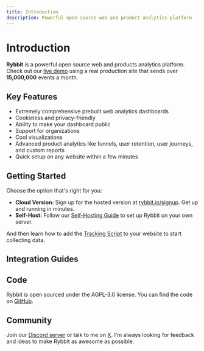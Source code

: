```yaml
---
title: Introduction
description: Powerful open source web and product analytics platform
---
```


# Introduction

**Rybbit** is a powerful open source web and products analytics platform. Check out our [live demo](https://demo.rybbit.io/1) using a real production site that sends over **15,000,000** events a month.

## Key Features

- Extremely comprehensive prebuilt web analytics dashboards
- Cookieless and privacy-friendly
- Ability to make your dashboard public
- Support for organizations
- Cool visualizations
- Advanced product analytics like funnels, user retention, user journeys, and custom reports
- Quick setup on any website within a few minutes

## Getting Started

Choose the option that's right for you:

- **Cloud Version:** Sign up for the hosted version at [rybbit.io/signup](https://app.rybbit.io/signup). Get up and running in minutes.
- **Self-Host:** Follow our [Self-Hosting Guide](/docs/self-hosting) to set up Rybbit on your own server.

And then learn how to add the [Tracking Script](/docs/script) to your website to start collecting data.

## Integration Guides

<Cards>
  <Card title="Angular" href="/docs/guides/angular" />
  <Card title="Astro" href="/docs/guides/astro" />
  <Card title="Bubble" href="/docs/guides/bubble" />
  <Card title="Docusaurus" href="/docs/guides/docusaurus" />
  <Card title="Drupal" href="/docs/guides/drupal" />
  <Card title="Framer" href="/docs/guides/framer" />
  <Card title="Google Tag Manager" href="/docs/guides/google-tag-manager" />
  <Card title="Hugo" href="/docs/guides/hugo" />
  <Card title="Jekyll" href="/docs/guides/jekyll" />
  <Card title="Laravel" href="/docs/guides/laravel" />
  <Card title="React" href="/docs/guides/react/vite-cra" />
  <Card title="Next.js" href="/docs/guides/react/next-js" />
  <Card title="Gatsby" href="/docs/guides/react/gatsby" />
  <Card title="Remix" href="/docs/guides/react/remix" />
  <Card title="Shopify" href="/docs/guides/shopify" />
  <Card title="Squarespace" href="/docs/guides/squarespace" />
  <Card title="Svelte" href="/docs/guides/svelte/vite" />
  <Card title="SvelteKit" href="/docs/guides/svelte/sveltekit" />
  <Card title="Vue" href="/docs/guides/vue/vite" />
  <Card title="Nuxt" href="/docs/guides/vue/nuxt" />
  <Card title="Webflow" href="/docs/guides/webflow" />
  <Card title="Wix" href="/docs/guides/wix" />
  <Card title="WooCommerce" href="/docs/guides/woocommerce" />
  <Card title="WordPress" href="/docs/guides/wordpress" />
</Cards>

## Code

Rybbit is open sourced under the AGPL-3.0 license. You can find the code on [GitHub](https://github.com/rybbit-io/rybbit).

## Community

Join our [Discord server](https://discord.gg/DEhGb4hYBj) or talk to me on [X](https://x.com/yang_frog). I'm always looking for feedback and ideas to make Rybbit as awesome as possible.
